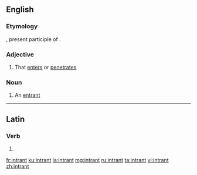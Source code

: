 ==English==

===Etymology===
{{etyl|la|en}} {{lena}} {{m|la|intrans}}, present participle of {{m|la|intrare||to enter}}.

===Adjective===
{{en-adj}}

# {{label|en|rare}} That [[enter]]s or [[penetrate]]s

===Noun===
{{en-noun}}

# {{label|en|rare}} An [[entrant]]

----

==Latin==

===Verb===
{{la-verb-form|intrant}}

# {{inflection of|intrō||3|p|pres|actv|indc|lang=la}}

[[fr:intrant]]
[[ku:intrant]]
[[la:intrant]]
[[mg:intrant]]
[[ru:intrant]]
[[ta:intrant]]
[[vi:intrant]]
[[zh:intrant]]
